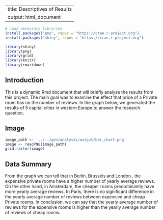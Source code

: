 
---
title: Descriptives of Results
output: html_document
---

```r
# Load necessary libraries
install.packages("png", repos = "https://cran.r-project.org")
install.packages("shiny", repos = "https://cran.r-project.org")

library(shiny)
library(png)
library(grid)
library(knitr)
library(rmarkdown)

```


## Introduction

This is a dynamic Rmd document that will briefly analyse the results from this project.
The main goal was to examine the effect that price of a Private room has on the number of reviews. 
In the graph below, we generated the results of 5 capital cities in western Europe to answer the research question. 

## Image
```r
image_path <- '../../gen/analysis/output/bar_chart.png'
image <- readPNG(image_path)
grid.raster(image)
```

## Data Summary

From the graph we can tell that in Berlin, Brussels and London , the expensive private rooms have a higher number of yearly average reviews. On the other hand, in Amsterdam, the cheaper rooms predominantly have more yearly average reviews. In Paris, there is no significant difference in the yearly average number of reviews between expensive and cheap Private rooms.
In conclusion, we can say that the yearly average number of reviews for the expensive rooms is higher than the yearly average number of reviews of cheap rooms.



